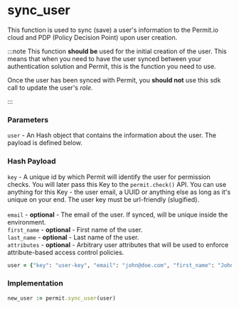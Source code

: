 # sync_user

This function is used to sync (save) a user's information to the Permit.io cloud and PDP (Policy Decision Point) upon user creation.

:::note
This function **should be** used for the initial creation of the user. This means that when you need to have the user synced between your authentication
solution and Permit, this is the function you need to use.

Once the user has been synced with Permit, you **should not** use this sdk call to update the user's _role_.

[//]: # (Instead, you should use the **[assignRole]&#40;/sdk/ruby/user/AssignRole&#41;** function.)

:::

### Parameters
`user` - An Hash object that contains the information about the user. The payload is defined below.<br/>

### Hash Payload

`key` - A unique id by which Permit will identify the user for permission checks.
You will later pass this Key to the `permit.check()` API. You can use anything for this Key - the user email, a UUID or anything else as long as it's unique on your end. The user key must be url-friendly (slugified).<br/><br/>
`email` - **optional** - The email of the user. If synced, will be unique inside the environment.<br/>
`first_name` - **optional** - First name of the user.<br/>
`last_name` - **optional** - Last name of the user.<br/>
`attributes` - **optional** - Arbitrary user attributes that will be used to enforce attribute-based access control policies.<br/>

```ruby
user = {"key": "user-key", "email": "john@doe.com", "first_name": "John", "last_name": "Doe", "attributes": {"age": "26"}}
```

### Implementation

```ruby
new_user := permit.sync_user(user)
```
